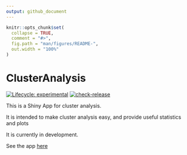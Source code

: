 ```yaml
---
output: github_document
---
```


<!-- README.md is generated from README.Rmd. Please edit that file -->

```r
knitr::opts_chunk$set(
  collapse = TRUE,
  comment = "#>",
  fig.path = "man/figures/README-",
  out.width = "100%"
)
```

# ClusterAnalysis

<!-- badges: start -->
[![Lifecycle: experimental](https://img.shields.io/badge/lifecycle-experimental-orange.svg)](https://lifecycle.r-lib.org/articles/stages.html#experimental)
[![check-release](https://github.com/lefkiospaikousis/ClusterAnalysis/actions/workflows/check-release.yaml/badge.svg)](https://github.com/lefkiospaikousis/ClusterAnalysis/actions/workflows/check-release.yaml)
<!-- badges: end -->

This is a Shiny App for cluster analysis.

It is intended to make cluster analysis easy, and provide useful statistics and plots

It is currently in development.  

See the app [here](https://lefkios-paikousis.shinyapps.io/ClusterApp/)

